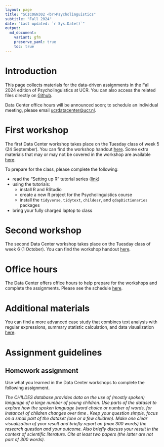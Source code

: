 ```yaml
---
layout: page
title: "SCICOGN302 <br>Psycholinguistics"
subtitle: "Fall 2024"
date: "Last updated: `r Sys.Date()`"
output:
  md_document:
    variant: gfm
    preserve_yaml: true
    toc: true
---
```


# Introduction

This page collects materials for the data-driven assignments in the Fall 2024 edition of Psycholinguistics at UCR.
You can also access the related files directly on [Github](https://github.com/ucrdatacenter/projects).

Data Center office hours will be announced soon; to schedule an individual meeting, please email [ucrdatacenter@ucr.nl](mailto:ucrdatacenter@ucr.nl).

# First workshop

The first Data Center workshop takes place on the Tuesday class of week 5 (24 September).
You can find the workshop handout [here](workshop1). Some extra materials that may or may not be covered in the workshop are available [here](workshop1extra).

To prepare for the class, please complete the following:

* read the "Setting up R" tutorial series ([link](../../tutorials))
* using the tutorials:
  + install R and RStudio
  + create a new R project for the Psycholinguistics course
  + install the `tidyverse`, `tidytext`, `childesr`, and `qdapDictionaries` packages
* bring your fully charged laptop to class
  
# Second workshop 

The second Data Center workshop takes place on the Tuesday class of week 6 (1 October).
You can find the workshop handout [here](workshop2).
  
# Office hours

The Data Center offers office hours to help prepare for the workshops and complete the assignments.
Please see the schedule [here](../../contact).

# Additional materials

You can find a more advanced case study that combines text analysis with regular expressions, summary statistic calculation, and data visualization [here](../archive/SCICOGN302_2023h2/workshop2).

<!-- Of the general tutorials by the Data Center, the most relevant for this course are: -->
<!-- - [Data wrangling: filtering rows and selecting columns](../../tutorials/r_intro_subset) -->
<!-- - [Data wrangling: creating new variables](../../tutorials/r_intro_mutate) -->
<!-- - [Data wrangling: summarizing data (within groups)](../../tutorials/r_intro_summarize) -->
<!-- - [The tidy workflow](r_intro_pipe) -->
<!-- - [Data visualization: introduction to ggplot2](../../tutorials/r_ggplot_intro) -->
<!-- - [Data visualization: distributions](r_ggplot_univariate) -->
<!-- - [Data visualization: patterns over time](r_ggplot_timeseries) -->
<!-- - [Working with text](r_text) -->

# Assignment guidelines

## Homework assignment

Use what you learned in the Data Center workshops to complete the following assignment.

*The CHILDES database provides data on the use of (mostly spoken) language of a large number of young children. Use parts of the dataset to explore how the spoken language (word choice or number of words, for instance) of children changes over time . Keep your question simple, focus on a small part of the dataset (one or a few children). Make one clear visualization of your result and briefly report on (max 300 words)  the research question and your outcome. Also briefly discuss your result in the context of scientific literature. Cite at least two papers (the latter are not part of 300 words).*

<!-- ## Final poster -->

<!-- If you choose to use the CHILDES database for your final poster, you can find the poster guidelines [here](SCICOGN302_2023h2/poster_guidelines). -->

<!-- # Data Center workshops -->

<!-- ## First workshop -->

<!-- The first Data Center workshop takes place on the Tuesday class of week 5. -->
<!-- To prepare for the class, please complete the following: -->

<!-- * install R and RStudio ([installation tutorial](https://ucrdatacenter.github.io/tutorials/r_install.html)) -->
<!-- * read sections 2.3-2.5, 3.1-3.4, and 4-6 of [A (very) short introduction to R](https://github.com/ClaudiaBrauer/A-very-short-introduction-to-R/blob/master/documents/A%20(very)%20short%20introduction%20to%20R.pdf) -->
<!-- * create a new R project for the Psycholinguistics course  -->
<!-- * install the `tidyverse`, `tidytext` and `childesr` packages -->

<!-- [This video (6:18)](https://vimeo.com/860596815/4a202dd077?share=copy) and [this tutorial](https://ucrdatacenter.github.io/tutorials/r_basics.html) explain the layout of RStudio, how to create a project, and how to install and load packages. -->
<!-- If you have any questions after watching the video and reading the tutorial, please email [datacenter@ucr.nl](mailto:datacenter@ucr.nl) or attend office hours before the workshop. -->

<!-- You can find the workshop handout [here](SCICOGN302_2023h2/workshop1), and additional workshop materials [here](SCICOGN302_2023h2/workshop1extra). -->

<!-- ## Second workshop -->

<!-- The second Data Center workshop takes place on the Friday class of week 5. -->
<!-- It is mandatory for the group working on a data project for their final poster, and optional for the rest of the class. -->

<!-- The case study discussed in the workshop is available [here](SCICOGN302_2023h2/workshop2). -->